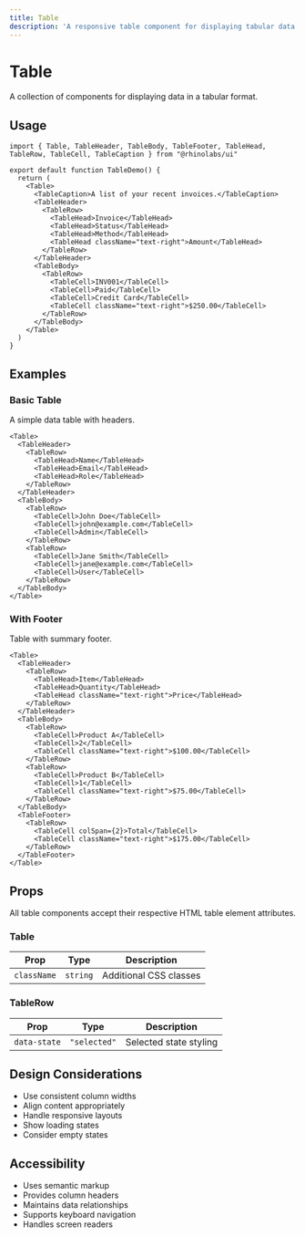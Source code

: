 ```yaml
---
title: Table
description: 'A responsive table component for displaying tabular data.'
---
```



# Table

A collection of components for displaying data in a tabular format.

## Usage

```tsx
import { Table, TableHeader, TableBody, TableFooter, TableHead, TableRow, TableCell, TableCaption } from "@rhinolabs/ui"

export default function TableDemo() {
  return (
    <Table>
      <TableCaption>A list of your recent invoices.</TableCaption>
      <TableHeader>
        <TableRow>
          <TableHead>Invoice</TableHead>
          <TableHead>Status</TableHead>
          <TableHead>Method</TableHead>
          <TableHead className="text-right">Amount</TableHead>
        </TableRow>
      </TableHeader>
      <TableBody>
        <TableRow>
          <TableCell>INV001</TableCell>
          <TableCell>Paid</TableCell>
          <TableCell>Credit Card</TableCell>
          <TableCell className="text-right">$250.00</TableCell>
        </TableRow>
      </TableBody>
    </Table>
  )
}
```

## Examples

### Basic Table

A simple data table with headers.

```tsx
<Table>
  <TableHeader>
    <TableRow>
      <TableHead>Name</TableHead>
      <TableHead>Email</TableHead>
      <TableHead>Role</TableHead>
    </TableRow>
  </TableHeader>
  <TableBody>
    <TableRow>
      <TableCell>John Doe</TableCell>
      <TableCell>john@example.com</TableCell>
      <TableCell>Admin</TableCell>
    </TableRow>
    <TableRow>
      <TableCell>Jane Smith</TableCell>
      <TableCell>jane@example.com</TableCell>
      <TableCell>User</TableCell>
    </TableRow>
  </TableBody>
</Table>
```

### With Footer

Table with summary footer.

```tsx
<Table>
  <TableHeader>
    <TableRow>
      <TableHead>Item</TableHead>
      <TableHead>Quantity</TableHead>
      <TableHead className="text-right">Price</TableHead>
    </TableRow>
  </TableHeader>
  <TableBody>
    <TableRow>
      <TableCell>Product A</TableCell>
      <TableCell>2</TableCell>
      <TableCell className="text-right">$100.00</TableCell>
    </TableRow>
    <TableRow>
      <TableCell>Product B</TableCell>
      <TableCell>1</TableCell>
      <TableCell className="text-right">$75.00</TableCell>
    </TableRow>
  </TableBody>
  <TableFooter>
    <TableRow>
      <TableCell colSpan={2}>Total</TableCell>
      <TableCell className="text-right">$175.00</TableCell>
    </TableRow>
  </TableFooter>
</Table>
```

## Props

All table components accept their respective HTML table element attributes.

### Table

| Prop | Type | Description |
|------|------|-------------|
| `className` | `string` | Additional CSS classes |

### TableRow

| Prop | Type | Description |
|------|------|-------------|
| `data-state` | `"selected"` | Selected state styling |

## Design Considerations

- Use consistent column widths
- Align content appropriately
- Handle responsive layouts
- Show loading states
- Consider empty states

## Accessibility

- Uses semantic markup
- Provides column headers
- Maintains data relationships
- Supports keyboard navigation
- Handles screen readers
